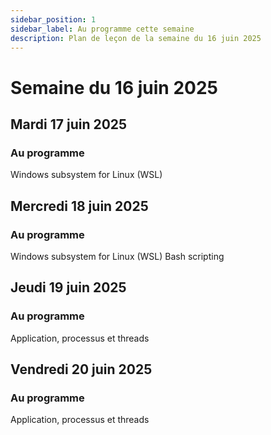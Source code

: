 ```yaml
---
sidebar_position: 1
sidebar_label: Au programme cette semaine
description: Plan de leçon de la semaine du 16 juin 2025
---
```


# Semaine du 16 juin 2025

## Mardi 17 juin 2025

### Au programme

Windows subsystem for Linux (WSL)

## Mercredi 18 juin 2025

### Au programme

Windows subsystem for Linux (WSL)
Bash scripting

## Jeudi 19 juin 2025

### Au programme

Application, processus et threads

## Vendredi 20 juin 2025

### Au programme

Application, processus et threads